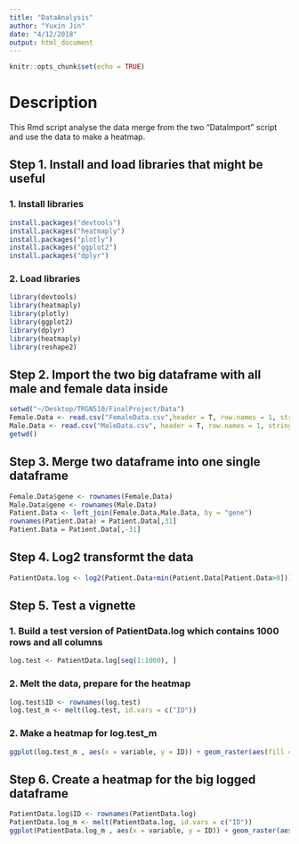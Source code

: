 ```yaml
---
title: "DataAnalysis"
author: "Yuxin Jin"
date: "4/12/2018"
output: html_document
---
```


```r
knitr::opts_chunk$set(echo = TRUE)
```

# Description

This Rmd script analyse the data merge from the two "DataImport" script and use the data to make a heatmap.

## Step 1. Install and load libraries that might be useful

### 1. Install libraries
```r
install.packages("devtools")
install.packages("heatmaply")
install.packages("plotly")
install.packages("ggplot2")
install.packages("dplyr")
```

### 2. Load libraries
```r
library(devtools)
library(heatmaply)
library(plotly)
library(ggplot2)
library(dplyr)
library(heatmaply)
library(reshape2)
```

## Step 2. Import the two big dataframe with all male and female data inside
```r
setwd("~/Desktop/TRGN510/FinalProject/Data")
Female.Data <- read.csv("FemaleData.csv",header = T, row.names = 1, stringsAsFactors = F)
Male.Data <- read.csv("MaleData.csv", header = T, row.names = 1, stringsAsFactors = F)
getwd()
```

## Step 3. Merge two dataframe into one single dataframe
```r
Female.Data$gene <- rownames(Female.Data)
Male.Data$gene <- rownames(Male.Data)
Patient.Data <- left_join(Female.Data,Male.Data, by = "gene")
rownames(Patient.Data) = Patient.Data[,31]
Patient.Data = Patient.Data[,-31]
```

## Step 4. Log2 transformt the data
```r
PatientData.log <- log2(Patient.Data+min(Patient.Data[Patient.Data>0]))
```

## Step 5.  Test a vignette

### 1. Build a test version of PatientData.log which contains 1000 rows and all columns
```r
log.test <- PatientData.log[seq(1:1000), ]
```

### 2. Melt the data, prepare for the heatmap
```r
log.test$ID <- rownames(log.test)
log.test_m <- melt(log.test, id.vars = c("ID"))
```

### 2. Make a heatmap for log.test_m
```r
ggplot(log.test_m , aes(x = variable, y = ID)) + geom_raster(aes(fill = value)) 
```

## Step 6. Create a heatmap for the big logged dataframe
```r
PatientData.log$ID <- rownames(PatientData.log)
PatientData.log_m <- melt(PatientData.log, id.vars = c("ID"))
ggplot(PatientData.log_m , aes(x = variable, y = ID)) + geom_raster(aes(fill = value))
```

